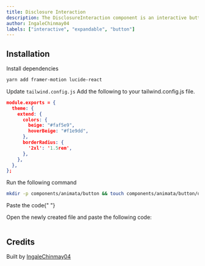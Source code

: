 ```yaml
---
title: Disclosure Interaction
description: The DisclosureInteraction component is an interactive button that expands into a small sheet when clicked. The sheet provides six options (e.g., Project, Task, Note, etc.), and includes a close button to collapse the sheet back to its original state. It features smooth animations for expanding and collapsing, and is styled with Tailwind CSS and lucide-react icons.
author: IngaleChinmay04
labels: ["interactive", "expandable", "button"]
---
```


<ComponentPreview name="button-disclosure-interaction--docs" />

## Installation

<Steps>
<Step>Install dependencies</Step>

```bash
yarn add framer-motion lucide-react
```

<Step>Update `tailwind.config.js`</Step>
Add the following to your tailwind.config.js file.
```json {4-12}
module.exports = {
  theme: {
    extend: {
      colors: {
        beige: "#faf5e9",
        hoverBeige: "#f1e9dd",
      },
      borderRadius: {
        '2xl': '1.5rem',
      },
    },
  },
};
```
<Step>Run the following command</Step>
```bash
mkdir -p components/animata/button && touch components/animata/button/disclosure-interaction.tsx
```
<Step>Paste the code</Step>{" "}

Open the newly created file and paste the following code:

```jsx file=<rootDir>/animata/button/disclosure-interaction.tsx

```

</Steps>

## Credits

Built by [IngaleChinmay04](https://github.com/IngaleChinmay04)
